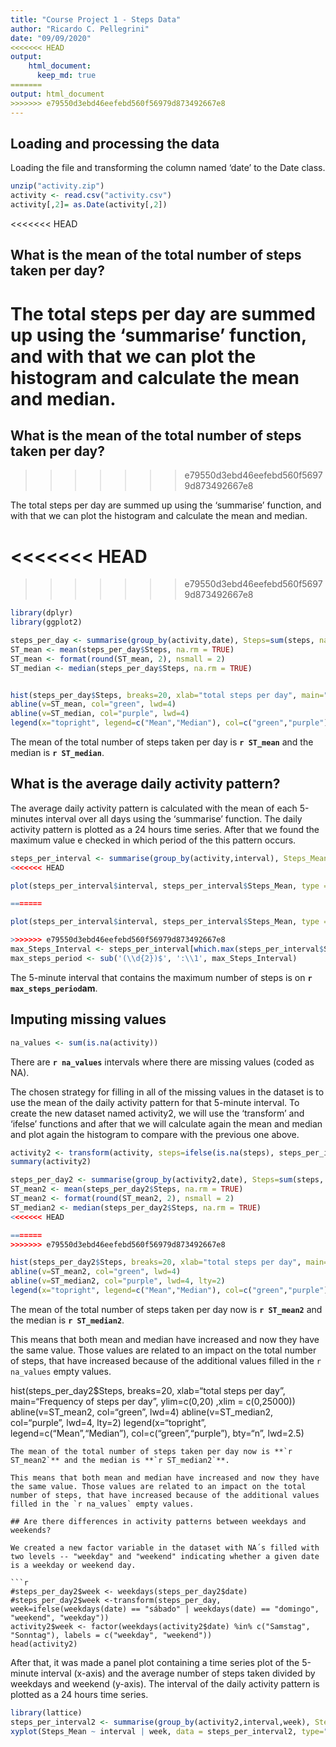 ```yaml
---
title: "Course Project 1 - Steps Data"
author: "Ricardo C. Pellegrini"
date: "09/09/2020"
<<<<<<< HEAD
output: 
    html_document: 
      keep_md: true 
=======
output: html_document
>>>>>>> e79550d3ebd46eefebd560f56979d873492667e8
---
```


## Loading and processing the data

Loading the file and transforming the column named 'date' to the Date class.
```r
unzip("activity.zip")
activity <- read.csv("activity.csv")
activity[,2]= as.Date(activity[,2])
```
<<<<<<< HEAD
 
## What is the mean of the total number of steps taken per day?

The total steps per day are summed up using the 'summarise' function, and with that we can plot the histogram and calculate the mean and median.
=======

## What is the mean of the total number of steps taken per day?
>>>>>>> e79550d3ebd46eefebd560f56979d873492667e8

The total steps per day are summed up using the 'summarise' function, and with that we can plot the histogram and calculate the mean and median.

<<<<<<< HEAD
=======

>>>>>>> e79550d3ebd46eefebd560f56979d873492667e8
```r
library(dplyr)
library(ggplot2)

steps_per_day <- summarise(group_by(activity,date), Steps=sum(steps, na.rm = TRUE))
ST_mean <- mean(steps_per_day$Steps, na.rm = TRUE)
ST_mean <- format(round(ST_mean, 2), nsmall = 2)
ST_median <- median(steps_per_day$Steps, na.rm = TRUE)


hist(steps_per_day$Steps, breaks=20, xlab="total steps per day", main="Frequency of steps per day", xlim = c(0,25000))
abline(v=ST_mean, col="green", lwd=4)
abline(v=ST_median, col="purple", lwd=4)
legend(x="topright", legend=c("Mean","Median"), col=c("green","purple"), bty="n", lwd=2.5)
```

The mean of the total number of steps taken per day is **`r ST_mean`** and the median is **`r ST_median`**.



## What is the average daily activity pattern?

The average daily activity pattern is calculated with the mean of each 5-minutes interval over all days using the 'summarise' function. The daily activity pattern is plotted as a 24 hours time series. After that we found the maximum value e checked in which period of the this pattern occurs.

```r
steps_per_interval <- summarise(group_by(activity,interval), Steps_Mean=mean(steps, na.rm = TRUE))
<<<<<<< HEAD

plot(steps_per_interval$interval, steps_per_interval$Steps_Mean, type = "l", xlab="24 Hours Period Separated in 5 Minutes Interval (hhmm format)", main="Daily Activity Pattern", ylab = "Mean of the Steps"  , xlim = c(0,2400))

=======

plot(steps_per_interval$interval, steps_per_interval$Steps_Mean, type = "l", xlab="24 Hours Period Separated in 5 Minutes Interval (hhmm format)", main="Daily Activity Pattern", ylab = "Mean of the Steps"  , xlim = c(0,2400))

>>>>>>> e79550d3ebd46eefebd560f56979d873492667e8
max_Steps_Interval <- steps_per_interval[which.max(steps_per_interval$Steps_Mean),1]
max_steps_period <- sub('(\\d{2})$', ':\\1', max_Steps_Interval)

```
The 5-minute interval that contains the maximum number of steps is on **`r max_steps_period`am**.

## Imputing missing values

```r
na_values <- sum(is.na(activity))
```
There are **`r na_values`** intervals where there are missing values (coded as NA).

The chosen strategy for filling in all of the missing values in the dataset is to use the mean of the daily activity pattern for that 5-minute interval. To create the new dataset named activity2, we will use the 'transform' and 'ifelse' functions and after that we will calculate again the mean and median and plot again the histogram to compare with the previous one above. 

```r

activity2 <- transform(activity, steps=ifelse(is.na(steps), steps_per_interval$Steps_Mean, steps))
summary(activity2)
```

```r
steps_per_day2 <- summarise(group_by(activity2,date), Steps=sum(steps, na.rm = TRUE))
ST_mean2 <- mean(steps_per_day2$Steps, na.rm = TRUE)
ST_mean2 <- format(round(ST_mean2, 2), nsmall = 2)
ST_median2 <- median(steps_per_day2$Steps, na.rm = TRUE)
<<<<<<< HEAD

=======
>>>>>>> e79550d3ebd46eefebd560f56979d873492667e8

hist(steps_per_day2$Steps, breaks=20, xlab="total steps per day", main="Frequency of steps per day", ylim=c(0,20) ,xlim = c(0,25000))
abline(v=ST_mean2, col="green", lwd=4)
abline(v=ST_median2, col="purple", lwd=4, lty=2)
legend(x="topright", legend=c("Mean","Median"), col=c("green","purple"), bty="n", lwd=2.5)
```
The mean of the total number of steps taken per day now is **`r ST_mean2`** and the median is **`r ST_median2`**.

This means that both mean and median have increased and now they have the same value. Those values are related to an impact on the total number of steps, that have increased because of the additional values filled in the `r na_values` empty values.

hist(steps_per_day2$Steps, breaks=20, xlab="total steps per day", main="Frequency of steps per day", ylim=c(0,20) ,xlim = c(0,25000))
abline(v=ST_mean2, col="green", lwd=4)
abline(v=ST_median2, col="purple", lwd=4, lty=2)
legend(x="topright", legend=c("Mean","Median"), col=c("green","purple"), bty="n", lwd=2.5)
```
The mean of the total number of steps taken per day now is **`r ST_mean2`** and the median is **`r ST_median2`**.

This means that both mean and median have increased and now they have the same value. Those values are related to an impact on the total number of steps, that have increased because of the additional values filled in the `r na_values` empty values.

## Are there differences in activity patterns between weekdays and weekends?

We created a new factor variable in the dataset with NA´s filled with two levels -- "weekday" and "weekend" indicating whether a given date is a weekday or weekend day.

```r
#steps_per_day2$week <- weekdays(steps_per_day2$date)
#steps_per_day2$week <-transform(steps_per_day, week=ifelse(weekdays(date) == "sábado" | weekdays(date) == "domingo", "weekend", "weekday"))
activity2$week <- factor(weekdays(activity2$date) %in% c("Samstag", "Sonntag"), labels = c("weekday", "weekend"))
head(activity2)

```

After that, it was made a panel plot containing a time series plot of the 5-minute interval (x-axis) and the average number of steps taken divided by weekdays and weekend (y-axis). The interval of the daily activity pattern is plotted as a 24 hours time series.

```r
library(lattice)
steps_per_interval2 <- summarise(group_by(activity2,interval,week), Steps_Mean=mean(steps, na.rm = TRUE))
xyplot(Steps_Mean ~ interval | week, data = steps_per_interval2, type="l", main= "Daily Activity Pattern" ,layout = c(1,2))
```





